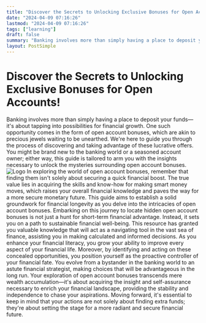```yaml
---
title: "Discover the Secrets to Unlocking Exclusive Bonuses for Open Accounts!"
date: "2024-04-09 07:16:26"
lastmod: "2024-04-09 07:16:26"
tags: ["learning"]
draft: false
summary: "Banking involves more than simply having a place to deposit your funds—it's about tapping into possibilities for financial growth. One such opportunity comes in the form of open account bonuses, which are akin to precious jewels waiting to be unearthed. We're here to guide you through the process of discovering and taking advantage of these lucrative offers. You might be brand new to the banking world or a seasoned account owner; either way, this guide is tailored to arm you with the insights necessary to unlock the mysteries surrounding open account bonuses."
layout: PostSimple
---
```

# Discover the Secrets to Unlocking Exclusive Bonuses for Open Accounts!
Banking involves more than simply having a place to deposit your funds—it's about tapping into possibilities for financial growth. One such opportunity comes in the form of open account bonuses, which are akin to precious jewels waiting to be unearthed. We're here to guide you through the process of discovering and taking advantage of these lucrative offers. You might be brand new to the banking world or a seasoned account owner; either way, this guide is tailored to arm you with the insights necessary to unlock the mysteries surrounding open account bonuses.
<img alt="Logo" src="https://cdn.seniorsselection.com/src_image/eca758ea3de40cbb507caa58bce07eca.webp"/>
In exploring the world of open account bonuses, remember that finding them isn't solely about securing a quick financial boost. The true value lies in acquiring the skills and know-how for making smart money moves, which raises your overall financial knowledge and paves the way for a more secure monetary future. This guide aims to establish a solid groundwork for financial longevity as you delve into the intricacies of open account bonuses.
Embarking on this journey to locate hidden open account bonuses is not just a hunt for short-term financial advantage. Instead, it sets you on a path to sustainable financial well-being. This resource has granted you valuable knowledge that will act as a navigating tool in the vast sea of finance, assisting you in making calculated and informed decisions. As you enhance your financial literacy, you grow your ability to improve every aspect of your financial life.
Moreover, by identifying and acting on these concealed opportunities, you position yourself as the proactive controller of your financial fate. You evolve from a bystander in the banking world to an astute financial strategist, making choices that will be advantageous in the long run. Your exploration of open account bonuses transcends mere wealth accumulation—it's about acquiring the insight and self-assurance necessary to enrich your financial landscape, providing the stability and independence to chase your aspirations.
Moving forward, it's essential to keep in mind that your actions are not solely about finding extra funds; they're about setting the stage for a more radiant and secure financial future.
        